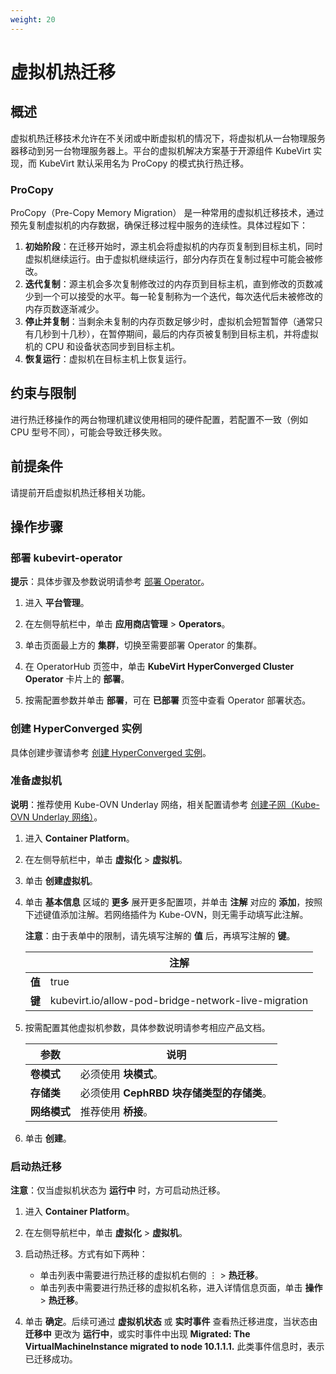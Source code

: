```yaml
---
weight: 20
---
```


# 虚拟机热迁移

## 概述

虚拟机热迁移技术允许在不关闭或中断虚拟机的情况下，将虚拟机从一台物理服务器移动到另一台物理服务器上。平台的虚拟机解决方案基于开源组件 KubeVirt 实现，而 KubeVirt 默认采用名为 ProCopy 的模式执行热迁移。

### ProCopy
ProCopy（Pre-Copy Memory Migration） 是一种常用的虚拟机迁移技术，通过预先复制虚拟机的内存数据，确保迁移过程中服务的连续性。具体过程如下：

1. **初始阶段**：在迁移开始时，源主机会将虚拟机的内存页复制到目标主机，同时虚拟机继续运行。由于虚拟机继续运行，部分内存页在复制过程中可能会被修改。
2. **迭代复制**：源主机会多次复制修改过的内存页到目标主机，直到修改的页数减少到一个可以接受的水平。每一轮复制称为一个迭代，每次迭代后未被修改的内存页数逐渐减少。
3. **停止并复制**：当剩余未复制的内存页数足够少时，虚拟机会短暂暂停（通常只有几秒到十几秒），在暂停期间，最后的内存页被复制到目标主机，并将虚拟机的 CPU 和设备状态同步到目标主机。
4. **恢复运行**：虚拟机在目标主机上恢复运行。

## 约束与限制

进行热迁移操作的两台物理机建议使用相同的硬件配置，若配置不一致（例如 CPU 型号不同），可能会导致迁移失败。

## 前提条件

请提前开启虚拟机热迁移相关功能。

## 操作步骤

### 部署 kubevirt-operator

**提示**：具体步骤及参数说明请参考 [部署 Operator]()。

1. 进入 **平台管理**。

1. 在左侧导航栏中，单击 **应用商店管理** > **Operators**。

2. 单击页面最上方的 **集群**，切换至需要部署 Operator 的集群。

2. 在 OperatorHub 页签中，单击 **KubeVirt HyperConverged Cluster Operator** 卡片上的 **部署**。

3. 按需配置参数并单击 **部署**，可在 **已部署** 页签中查看 Operator 部署状态。


### 创建 HyperConverged 实例

具体创建步骤请参考 [创建 HyperConverged 实例](/virtualization/virtualization/image/functions/environment.mdx#4)。


### 准备虚拟机

**说明**：推荐使用 Kube-OVN Underlay 网络，相关配置请参考 [创建子网（Kube-OVN Underlay 网络）](/networking/subnet/functions/subnet_kubeovn_underlay.mdx)。

1. 进入 **Container Platform**。

1. 在左侧导航栏中，单击 **虚拟化** > **虚拟机**。

2. 单击 **创建虚拟机**。

3. 单击 **基本信息** 区域的 **更多** 展开更多配置项，并单击 **注解** 对应的 **添加**，按照下述键值添加注解。若网络插件为 Kube-OVN，则无需手动填写此注解。

    **注意**：由于表单中的限制，请先填写注解的 **值** 后，再填写注解的 **键**。

    ||注解|
    |---|---|
    |**值**|true|
    |**键**|kubevirt.io/allow-pod-bridge-network-live-migration|

3. 按需配置其他虚拟机参数，具体参数说明请参考相应产品文档。

    |参数|说明|
    |---|---|
    |**卷模式**|必须使用 **块模式**。|
    |**存储类**|必须使用 **CephRBD 块存储类型的存储类**。|
    |**网络模式**|推荐使用 **桥接**。|

5. 单击 **创建**。

### 启动热迁移

**注意**：仅当虚拟机状态为 **运行中** 时，方可启动热迁移。

1. 进入 **Container Platform**。

1. 在左侧导航栏中，单击 **虚拟化** > **虚拟机**。

2. 启动热迁移。方式有如下两种：
    * 单击列表中需要进行热迁移的虚拟机右侧的 ⋮ > **热迁移**。
    * 单击列表中需要进行热迁移的虚拟机名称，进入详情信息页面，单击 **操作** > **热迁移**。

4. 单击 **确定**。后续可通过 **虚拟机状态** 或 **实时事件** 查看热迁移进度，当状态由 **迁移中** 更改为 **运行中**，或实时事件中出现 **Migrated: The VirtualMachineInstance migrated to node 10.1.1.1.** 此类事件信息时，表示已迁移成功。

